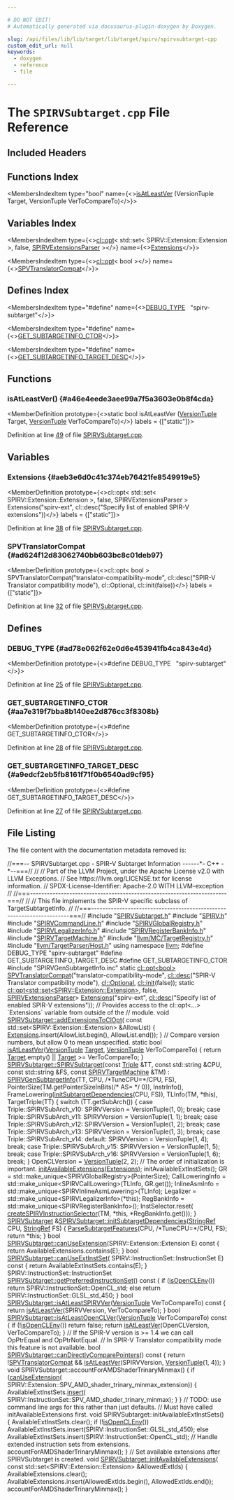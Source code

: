 ```yaml
---

# DO NOT EDIT!
# Automatically generated via docusaurus-plugin-doxygen by Doxygen.

slug: /api/files/lib/lib/target/lib/target/spirv/spirvsubtarget-cpp
custom_edit_url: null
keywords:
  - doxygen
  - reference
  - file

---
```





# The `SPIRVSubtarget.cpp` File Reference

<DoxygenPage pluginConfig={pluginConfig}>



## Included Headers

<IncludesList>
<IncludesListItem
  filePath="SPIRVSubtarget.h"
  permalink="/docs/api/files/lib/lib/target/lib/target/spirv/spirvsubtarget-h"
  isLocal="true" />
<IncludesListItem
  filePath="SPIRV.h"
  permalink="/docs/api/files/lib/lib/target/lib/target/spirv/spirv-h"
  isLocal="true" />
<IncludesListItem
  filePath="SPIRVCommandLine.h"
  permalink="/docs/api/files/lib/lib/target/lib/target/spirv/spirvcommandline-h"
  isLocal="true" />
<IncludesListItem
  filePath="SPIRVGlobalRegistry.h"
  permalink="/docs/api/files/lib/lib/target/lib/target/spirv/spirvglobalregistry-h"
  isLocal="true" />
<IncludesListItem
  filePath="SPIRVLegalizerInfo.h"
  permalink="/docs/api/files/lib/lib/target/lib/target/spirv/spirvlegalizerinfo-h"
  isLocal="true" />
<IncludesListItem
  filePath="SPIRVRegisterBankInfo.h"
  permalink="/docs/api/files/lib/lib/target/lib/target/spirv/spirvregisterbankinfo-h"
  isLocal="true" />
<IncludesListItem
  filePath="SPIRVTargetMachine.h"
  permalink="/docs/api/files/lib/lib/target/lib/target/spirv/spirvtargetmachine-h"
  isLocal="true" />
<IncludesListItem
  filePath="llvm/MC/TargetRegistry.h"
  permalink="/docs/api/files/include/include/llvm/include/llvm/mc/targetregistry-h"
  isLocal="true" />
<IncludesListItem
  filePath="llvm/TargetParser/Host.h"
  permalink="/docs/api/files/include/include/llvm/include/llvm/targetparser/host-h"
  isLocal="true" />
<IncludesListItem
  filePath="SPIRVGenSubtargetInfo.inc"
  permalink=""
  isLocal="true" />
</IncludesList>

## Functions Index

<MembersIndex>

<MembersIndexItem
  type="bool"
  name={<><a href="#a46e4eede3aee99a7f5a3603e0b8f4cda">isAtLeastVer</a> (VersionTuple Target, VersionTuple VerToCompareTo)</>}>
</MembersIndexItem>

</MembersIndex>

## Variables Index

<MembersIndex>

<MembersIndexItem
  type={<><a href="/docs/api/classes/llvm/cl/opt">cl::opt</a>&lt; std::set&lt; SPIRV::Extension::Extension &gt;, false, <a href="/docs/api/structs/llvm/spirvextensionsparser">SPIRVExtensionsParser</a> &gt;</>}
  name={<><a href="#aeb3e6d0c41c374eb76421fe8549919e5">Extensions</a></>}>
</MembersIndexItem>

<MembersIndexItem
  type={<><a href="/docs/api/classes/llvm/cl/opt">cl::opt</a>&lt; bool &gt;</>}
  name={<><a href="#ad624f12d83062740bb603bc8c01deb97">SPVTranslatorCompat</a></>}>
</MembersIndexItem>

</MembersIndex>

## Defines Index

<MembersIndex>

<MembersIndexItem
  type="#define"
  name={<><a href="#ad78e062f62e0d6e453941fb4ca843e4d">DEBUG&#95;TYPE</a>&nbsp;&nbsp;&nbsp;&quot;spirv-subtarget&quot;</>}>
</MembersIndexItem>

<MembersIndexItem
  type="#define"
  name={<><a href="#aa7e319f7bba8b140ee2d876cc3f8308b">GET&#95;SUBTARGETINFO&#95;CTOR</a></>}>
</MembersIndexItem>

<MembersIndexItem
  type="#define"
  name={<><a href="#a9edcf2eb5fb8161f71f0b6540ad9cf95">GET&#95;SUBTARGETINFO&#95;TARGET&#95;DESC</a></>}>
</MembersIndexItem>

</MembersIndex>


<SectionDefinition>

## Functions

### isAtLeastVer() {#a46e4eede3aee99a7f5a3603e0b8f4cda}

<MemberDefinition
  prototype={<>static bool isAtLeastVer (<a href="/docs/api/classes/llvm/versiontuple">VersionTuple</a> Target, <a href="/docs/api/classes/llvm/versiontuple">VersionTuple</a> VerToCompareTo)</>}
  labels = {["static"]}>

Definition at line <a href="#l00049">49</a> of file <a href="/docs/api/files/lib/lib/target/lib/target/spirv/spirvsubtarget-cpp">SPIRVSubtarget.cpp</a>.
</MemberDefinition>

</SectionDefinition>

<SectionDefinition>

## Variables

### Extensions {#aeb3e6d0c41c374eb76421fe8549919e5}

<MemberDefinition
  prototype={<>cl::opt&lt; std::set&lt; SPIRV::Extension::Extension &gt;, false, SPIRVExtensionsParser &gt; Extensions(&quot;spirv-ext&quot;, cl::desc(&quot;Specify list of enabled SPIR-V extensions&quot;))</>}
  labels = {["static"]}>

Definition at line <a href="#l00038">38</a> of file <a href="/docs/api/files/lib/lib/target/lib/target/spirv/spirvsubtarget-cpp">SPIRVSubtarget.cpp</a>.
</MemberDefinition>

### SPVTranslatorCompat {#ad624f12d83062740bb603bc8c01deb97}

<MemberDefinition
  prototype={<>cl::opt&lt; bool &gt; SPVTranslatorCompat(&quot;translator-compatibility-mode&quot;, cl::desc(&quot;SPIR-V Translator compatibility mode&quot;), cl::Optional, cl::init(false))</>}
  labels = {["static"]}>

Definition at line <a href="#l00032">32</a> of file <a href="/docs/api/files/lib/lib/target/lib/target/spirv/spirvsubtarget-cpp">SPIRVSubtarget.cpp</a>.
</MemberDefinition>

</SectionDefinition>

<SectionDefinition>

## Defines

### DEBUG&#95;TYPE {#ad78e062f62e0d6e453941fb4ca843e4d}

<MemberDefinition
  prototype={<>#define DEBUG&#95;TYPE&nbsp;&nbsp;&nbsp;&quot;spirv-subtarget&quot;</>}>

Definition at line <a href="#l00025">25</a> of file <a href="/docs/api/files/lib/lib/target/lib/target/spirv/spirvsubtarget-cpp">SPIRVSubtarget.cpp</a>.
</MemberDefinition>

### GET&#95;SUBTARGETINFO&#95;CTOR {#aa7e319f7bba8b140ee2d876cc3f8308b}

<MemberDefinition
  prototype={<>#define GET&#95;SUBTARGETINFO&#95;CTOR</>}>

Definition at line <a href="#l00028">28</a> of file <a href="/docs/api/files/lib/lib/target/lib/target/spirv/spirvsubtarget-cpp">SPIRVSubtarget.cpp</a>.
</MemberDefinition>

### GET&#95;SUBTARGETINFO&#95;TARGET&#95;DESC {#a9edcf2eb5fb8161f71f0b6540ad9cf95}

<MemberDefinition
  prototype={<>#define GET&#95;SUBTARGETINFO&#95;TARGET&#95;DESC</>}>

Definition at line <a href="#l00027">27</a> of file <a href="/docs/api/files/lib/lib/target/lib/target/spirv/spirvsubtarget-cpp">SPIRVSubtarget.cpp</a>.
</MemberDefinition>

</SectionDefinition>

## File Listing

The file content with the documentation metadata removed is:

<ProgramListing>

<Link id="l00001" /><CodeLine lineNumber="1"><Highlight kind="comment">//===-- SPIRVSubtarget.cpp - SPIR-V Subtarget Information ------&#42;- C++ -&#42;--===//</Highlight><Highlight kind="normal"></Highlight></CodeLine>
<Link id="l00002" /><CodeLine lineNumber="2"><Highlight kind="normal"></Highlight><Highlight kind="comment">//</Highlight><Highlight kind="normal"></Highlight></CodeLine>
<Link id="l00003" /><CodeLine lineNumber="3"><Highlight kind="normal"></Highlight><Highlight kind="comment">// Part of the LLVM Project, under the Apache License v2.0 with LLVM Exceptions.</Highlight><Highlight kind="normal"></Highlight></CodeLine>
<Link id="l00004" /><CodeLine lineNumber="4"><Highlight kind="normal"></Highlight><Highlight kind="comment">// See https://llvm.org/LICENSE.txt for license information.</Highlight><Highlight kind="normal"></Highlight></CodeLine>
<Link id="l00005" /><CodeLine lineNumber="5"><Highlight kind="normal"></Highlight><Highlight kind="comment">// SPDX-License-Identifier: Apache-2.0 WITH LLVM-exception</Highlight><Highlight kind="normal"></Highlight></CodeLine>
<Link id="l00006" /><CodeLine lineNumber="6"><Highlight kind="normal"></Highlight><Highlight kind="comment">//</Highlight><Highlight kind="normal"></Highlight></CodeLine>
<Link id="l00007" /><CodeLine lineNumber="7"><Highlight kind="normal"></Highlight><Highlight kind="comment">//===----------------------------------------------------------------------===//</Highlight><Highlight kind="normal"></Highlight></CodeLine>
<Link id="l00008" /><CodeLine lineNumber="8"><Highlight kind="normal"></Highlight><Highlight kind="comment">//</Highlight><Highlight kind="normal"></Highlight></CodeLine>
<Link id="l00009" /><CodeLine lineNumber="9"><Highlight kind="normal"></Highlight><Highlight kind="comment">// This file implements the SPIR-V specific subclass of TargetSubtargetInfo.</Highlight><Highlight kind="normal"></Highlight></CodeLine>
<Link id="l00010" /><CodeLine lineNumber="10"><Highlight kind="normal"></Highlight><Highlight kind="comment">//</Highlight><Highlight kind="normal"></Highlight></CodeLine>
<Link id="l00011" /><CodeLine lineNumber="11"><Highlight kind="normal"></Highlight><Highlight kind="comment">//===----------------------------------------------------------------------===//</Highlight><Highlight kind="normal"></Highlight></CodeLine>
<Link id="l00012" /><CodeLine lineNumber="12"><Highlight kind="normal"></Highlight></CodeLine>
<Link id="l00013" /><CodeLine lineNumber="13"><Highlight kind="normal"></Highlight><Highlight kind="preprocessor">#include &quot;<a href="/docs/api/files/lib/lib/target/lib/target/spirv/spirvsubtarget-h">SPIRVSubtarget.h</a>&quot;</Highlight><Highlight kind="normal"></Highlight></CodeLine>
<Link id="l00014" /><CodeLine lineNumber="14"><Highlight kind="normal"></Highlight><Highlight kind="preprocessor">#include &quot;<a href="/docs/api/files/lib/lib/target/lib/target/spirv/spirv-h">SPIRV.h</a>&quot;</Highlight><Highlight kind="normal"></Highlight></CodeLine>
<Link id="l00015" /><CodeLine lineNumber="15"><Highlight kind="normal"></Highlight><Highlight kind="preprocessor">#include &quot;<a href="/docs/api/files/lib/lib/target/lib/target/spirv/spirvcommandline-h">SPIRVCommandLine.h</a>&quot;</Highlight><Highlight kind="normal"></Highlight></CodeLine>
<Link id="l00016" /><CodeLine lineNumber="16"><Highlight kind="normal"></Highlight><Highlight kind="preprocessor">#include &quot;<a href="/docs/api/files/lib/lib/target/lib/target/spirv/spirvglobalregistry-h">SPIRVGlobalRegistry.h</a>&quot;</Highlight><Highlight kind="normal"></Highlight></CodeLine>
<Link id="l00017" /><CodeLine lineNumber="17"><Highlight kind="normal"></Highlight><Highlight kind="preprocessor">#include &quot;<a href="/docs/api/files/lib/lib/target/lib/target/spirv/spirvlegalizerinfo-h">SPIRVLegalizerInfo.h</a>&quot;</Highlight><Highlight kind="normal"></Highlight></CodeLine>
<Link id="l00018" /><CodeLine lineNumber="18"><Highlight kind="normal"></Highlight><Highlight kind="preprocessor">#include &quot;<a href="/docs/api/files/lib/lib/target/lib/target/spirv/spirvregisterbankinfo-h">SPIRVRegisterBankInfo.h</a>&quot;</Highlight><Highlight kind="normal"></Highlight></CodeLine>
<Link id="l00019" /><CodeLine lineNumber="19"><Highlight kind="normal"></Highlight><Highlight kind="preprocessor">#include &quot;<a href="/docs/api/files/lib/lib/target/lib/target/spirv/spirvtargetmachine-h">SPIRVTargetMachine.h</a>&quot;</Highlight><Highlight kind="normal"></Highlight></CodeLine>
<Link id="l00020" /><CodeLine lineNumber="20"><Highlight kind="normal"></Highlight><Highlight kind="preprocessor">#include &quot;<a href="/docs/api/files/include/include/llvm/include/llvm/mc/targetregistry-h">llvm/MC/TargetRegistry.h</a>&quot;</Highlight><Highlight kind="normal"></Highlight></CodeLine>
<Link id="l00021" /><CodeLine lineNumber="21"><Highlight kind="normal"></Highlight><Highlight kind="preprocessor">#include &quot;<a href="/docs/api/files/include/include/llvm/include/llvm/targetparser/host-h">llvm/TargetParser/Host.h</a>&quot;</Highlight><Highlight kind="normal"></Highlight></CodeLine>
<Link id="l00022" /><CodeLine lineNumber="22"><Highlight kind="normal"></Highlight></CodeLine>
<Link id="l00023" /><CodeLine lineNumber="23"><Highlight kind="normal"></Highlight><Highlight kind="keyword">using namespace </Highlight><Highlight kind="normal"><a href="/docs/api/namespaces/llvm">llvm</a>;</Highlight></CodeLine>
<Link id="l00024" /><CodeLine lineNumber="24"><Highlight kind="normal"></Highlight></CodeLine>
<Link id="l00025" /><CodeLine lineNumber="25" lineLink="#ad78e062f62e0d6e453941fb4ca843e4d"><Highlight kind="normal"></Highlight><Highlight kind="preprocessor">#define DEBUG&#95;TYPE &quot;spirv-subtarget&quot;</Highlight><Highlight kind="normal"></Highlight></CodeLine>
<Link id="l00026" /><CodeLine lineNumber="26"><Highlight kind="normal"></Highlight></CodeLine>
<Link id="l00027" /><CodeLine lineNumber="27" lineLink="#a9edcf2eb5fb8161f71f0b6540ad9cf95"><Highlight kind="normal"></Highlight><Highlight kind="preprocessor">#define GET&#95;SUBTARGETINFO&#95;TARGET&#95;DESC</Highlight><Highlight kind="normal"></Highlight></CodeLine>
<Link id="l00028" /><CodeLine lineNumber="28" lineLink="#aa7e319f7bba8b140ee2d876cc3f8308b"><Highlight kind="normal"></Highlight><Highlight kind="preprocessor">#define GET&#95;SUBTARGETINFO&#95;CTOR</Highlight><Highlight kind="normal"></Highlight></CodeLine>
<Link id="l00029" /><CodeLine lineNumber="29"><Highlight kind="normal"></Highlight><Highlight kind="preprocessor">#include &quot;SPIRVGenSubtargetInfo.inc&quot;</Highlight><Highlight kind="normal"></Highlight></CodeLine>
<Link id="l00030" /><CodeLine lineNumber="30"><Highlight kind="normal"></Highlight></CodeLine>
<Link id="l00031" /><CodeLine lineNumber="31"><Highlight kind="normal"></Highlight><Highlight kind="keyword">static</Highlight><Highlight kind="normal"> <a href="/docs/api/classes/llvm/cl/opt">cl::opt&lt;bool&gt;</a></Highlight></CodeLine>
<Link id="l00032" /><CodeLine lineNumber="32" lineLink="#ad624f12d83062740bb603bc8c01deb97"><Highlight kind="normal">    <a href="#ad624f12d83062740bb603bc8c01deb97">SPVTranslatorCompat</a>(</Highlight><Highlight kind="stringliteral">&quot;translator-compatibility-mode&quot;</Highlight><Highlight kind="normal">,</Highlight></CodeLine>
<Link id="l00033" /><CodeLine lineNumber="33"><Highlight kind="normal">                        <a href="/docs/api/structs/llvm/cl/desc">cl::desc</a>(</Highlight><Highlight kind="stringliteral">&quot;SPIR-V Translator compatibility mode&quot;</Highlight><Highlight kind="normal">),</Highlight></CodeLine>
<Link id="l00034" /><CodeLine lineNumber="34"><Highlight kind="normal">                        <a href="/docs/api/namespaces/llvm/cl/#a492234b10e0c5918d72a3a15a6f0fa6eaee3d7c816c2a04f9f49c4aa194ef25b0">cl::Optional</a>, <a href="/docs/api/namespaces/llvm/cl/#ac12e6a8f3a1b511f0dee2ed6de0ae806">cl::init</a>(</Highlight><Highlight kind="keyword">false</Highlight><Highlight kind="normal">));</Highlight></CodeLine>
<Link id="l00035" /><CodeLine lineNumber="35"><Highlight kind="normal"></Highlight></CodeLine>
<Link id="l00036" /><CodeLine lineNumber="36"><Highlight kind="normal"></Highlight><Highlight kind="keyword">static</Highlight><Highlight kind="normal"> <a href="/docs/api/classes/llvm/cl/opt">cl::opt&lt;std::set&lt;SPIRV::Extension::Extension&gt;</a>, </Highlight><Highlight kind="keyword">false</Highlight><Highlight kind="normal">,</Highlight></CodeLine>
<Link id="l00037" /><CodeLine lineNumber="37"><Highlight kind="normal">               <a href="/docs/api/structs/llvm/spirvextensionsparser">SPIRVExtensionsParser</a>&gt;</Highlight></CodeLine>
<Link id="l00038" /><CodeLine lineNumber="38" lineLink="#aeb3e6d0c41c374eb76421fe8549919e5"><Highlight kind="normal">    <a href="#aeb3e6d0c41c374eb76421fe8549919e5">Extensions</a>(</Highlight><Highlight kind="stringliteral">&quot;spirv-ext&quot;</Highlight><Highlight kind="normal">,</Highlight></CodeLine>
<Link id="l00039" /><CodeLine lineNumber="39"><Highlight kind="normal">               <a href="/docs/api/structs/llvm/cl/desc">cl::desc</a>(</Highlight><Highlight kind="stringliteral">&quot;Specify list of enabled SPIR-V extensions&quot;</Highlight><Highlight kind="normal">));</Highlight></CodeLine>
<Link id="l00040" /><CodeLine lineNumber="40"><Highlight kind="normal"></Highlight></CodeLine>
<Link id="l00041" /><CodeLine lineNumber="41"><Highlight kind="normal"></Highlight><Highlight kind="comment">// Provides access to the cl::opt&lt;...&gt; &#96;Extensions&#96; variable from outside of the</Highlight><Highlight kind="normal"></Highlight></CodeLine>
<Link id="l00042" /><CodeLine lineNumber="42"><Highlight kind="normal"></Highlight><Highlight kind="comment">// module.</Highlight><Highlight kind="normal"></Highlight></CodeLine>
<Link id="l00043" /><CodeLine lineNumber="43" lineLink="/docs/api/classes/llvm/spirvsubtarget/#a2f7e8a9ce4dd0f092200948d52ccc3f8"><Highlight kind="normal"></Highlight><Highlight kind="keywordtype">void</Highlight><Highlight kind="normal"> <a href="/docs/api/classes/llvm/spirvsubtarget/#a2f7e8a9ce4dd0f092200948d52ccc3f8">SPIRVSubtarget::addExtensionsToClOpt</a>(</Highlight></CodeLine>
<Link id="l00044" /><CodeLine lineNumber="44"><Highlight kind="normal">    </Highlight><Highlight kind="keyword">const</Highlight><Highlight kind="normal"> std::set&lt;SPIRV::Extension::Extension&gt; &amp;AllowList) &#123;</Highlight></CodeLine>
<Link id="l00045" /><CodeLine lineNumber="45"><Highlight kind="normal">  <a href="#aeb3e6d0c41c374eb76421fe8549919e5">Extensions</a>.insert(AllowList.begin(), AllowList.end());</Highlight></CodeLine>
<Link id="l00046" /><CodeLine lineNumber="46"><Highlight kind="normal">&#125;</Highlight></CodeLine>
<Link id="l00047" /><CodeLine lineNumber="47"><Highlight kind="normal"></Highlight></CodeLine>
<Link id="l00048" /><CodeLine lineNumber="48"><Highlight kind="normal"></Highlight><Highlight kind="comment">// Compare version numbers, but allow 0 to mean unspecified.</Highlight><Highlight kind="normal"></Highlight></CodeLine>
<Link id="l00049" /><CodeLine lineNumber="49" lineLink="#a46e4eede3aee99a7f5a3603e0b8f4cda"><Highlight kind="normal"></Highlight><Highlight kind="keyword">static</Highlight><Highlight kind="normal"> </Highlight><Highlight kind="keywordtype">bool</Highlight><Highlight kind="normal"> <a href="#a46e4eede3aee99a7f5a3603e0b8f4cda">isAtLeastVer</a>(<a href="/docs/api/classes/llvm/versiontuple">VersionTuple</a> <a href="/docs/api/classes/llvm/target">Target</a>, <a href="/docs/api/classes/llvm/versiontuple">VersionTuple</a> VerToCompareTo) &#123;</Highlight></CodeLine>
<Link id="l00050" /><CodeLine lineNumber="50"><Highlight kind="normal">  </Highlight><Highlight kind="keywordflow">return</Highlight><Highlight kind="normal"> <a href="/docs/api/classes/llvm/target">Target</a>.empty() || <a href="/docs/api/classes/llvm/target">Target</a> &gt;= VerToCompareTo;</Highlight></CodeLine>
<Link id="l00051" /><CodeLine lineNumber="51"><Highlight kind="normal">&#125;</Highlight></CodeLine>
<Link id="l00052" /><CodeLine lineNumber="52"><Highlight kind="normal"></Highlight></CodeLine>
<Link id="l00053" /><CodeLine lineNumber="53" lineLink="/docs/api/classes/llvm/spirvsubtarget/#abd74ffbddd24daf4ebae4d6f48e35fc7"><Highlight kind="normal"><a href="/docs/api/classes/llvm/spirvsubtarget/#abd74ffbddd24daf4ebae4d6f48e35fc7">SPIRVSubtarget::SPIRVSubtarget</a>(</Highlight><Highlight kind="keyword">const</Highlight><Highlight kind="normal"> <a href="/docs/api/classes/llvm/triple">Triple</a> &amp;TT, </Highlight><Highlight kind="keyword">const</Highlight><Highlight kind="normal"> std::string &amp;CPU,</Highlight></CodeLine>
<Link id="l00054" /><CodeLine lineNumber="54"><Highlight kind="normal">                               </Highlight><Highlight kind="keyword">const</Highlight><Highlight kind="normal"> std::string &amp;FS,</Highlight></CodeLine>
<Link id="l00055" /><CodeLine lineNumber="55"><Highlight kind="normal">                               </Highlight><Highlight kind="keyword">const</Highlight><Highlight kind="normal"> <a href="/docs/api/classes/llvm/spirvtargetmachine">SPIRVTargetMachine</a> &amp;TM)</Highlight></CodeLine>
<Link id="l00056" /><CodeLine lineNumber="56"><Highlight kind="normal">    : <a href="/docs/api/classes/spirvgensubtargetinfo">SPIRVGenSubtargetInfo</a>(TT, CPU, </Highlight><Highlight kind="comment">/&#42;TuneCPU=&#42;/</Highlight><Highlight kind="normal">CPU, FS),</Highlight></CodeLine>
<Link id="l00057" /><CodeLine lineNumber="57"><Highlight kind="normal">      PointerSize(TM.getPointerSizeInBits(</Highlight><Highlight kind="comment">/&#42; AS= &#42;/</Highlight><Highlight kind="normal"> 0)), InstrInfo(),</Highlight></CodeLine>
<Link id="l00058" /><CodeLine lineNumber="58"><Highlight kind="normal">      FrameLowering(<a href="/docs/api/classes/llvm/spirvsubtarget/#a1f6c83f073ab8e1464d3c0554f46d7a8">initSubtargetDependencies</a>(CPU, FS)), TLInfo(TM, &#42;this),</Highlight></CodeLine>
<Link id="l00059" /><CodeLine lineNumber="59"><Highlight kind="normal">      TargetTriple(TT) &#123;</Highlight></CodeLine>
<Link id="l00060" /><CodeLine lineNumber="60"><Highlight kind="normal">  </Highlight><Highlight kind="keywordflow">switch</Highlight><Highlight kind="normal"> (TT.getSubArch()) &#123;</Highlight></CodeLine>
<Link id="l00061" /><CodeLine lineNumber="61"><Highlight kind="normal">  case Triple::SPIRVSubArch&#95;v10:</Highlight></CodeLine>
<Link id="l00062" /><CodeLine lineNumber="62"><Highlight kind="normal">    SPIRVVersion = VersionTuple(1, 0);</Highlight></CodeLine>
<Link id="l00063" /><CodeLine lineNumber="63"><Highlight kind="normal">    break;</Highlight></CodeLine>
<Link id="l00064" /><CodeLine lineNumber="64"><Highlight kind="normal">  case Triple::SPIRVSubArch&#95;v11:</Highlight></CodeLine>
<Link id="l00065" /><CodeLine lineNumber="65"><Highlight kind="normal">    SPIRVVersion = VersionTuple(1, 1);</Highlight></CodeLine>
<Link id="l00066" /><CodeLine lineNumber="66"><Highlight kind="normal">    break;</Highlight></CodeLine>
<Link id="l00067" /><CodeLine lineNumber="67"><Highlight kind="normal">  case Triple::SPIRVSubArch&#95;v12:</Highlight></CodeLine>
<Link id="l00068" /><CodeLine lineNumber="68"><Highlight kind="normal">    SPIRVVersion = VersionTuple(1, 2);</Highlight></CodeLine>
<Link id="l00069" /><CodeLine lineNumber="69"><Highlight kind="normal">    break;</Highlight></CodeLine>
<Link id="l00070" /><CodeLine lineNumber="70"><Highlight kind="normal">  case Triple::SPIRVSubArch&#95;v13:</Highlight></CodeLine>
<Link id="l00071" /><CodeLine lineNumber="71"><Highlight kind="normal">    SPIRVVersion = VersionTuple(1, 3);</Highlight></CodeLine>
<Link id="l00072" /><CodeLine lineNumber="72"><Highlight kind="normal">    break;</Highlight></CodeLine>
<Link id="l00073" /><CodeLine lineNumber="73"><Highlight kind="normal">  case Triple::SPIRVSubArch&#95;v14:</Highlight></CodeLine>
<Link id="l00074" /><CodeLine lineNumber="74"><Highlight kind="normal">  default:</Highlight></CodeLine>
<Link id="l00075" /><CodeLine lineNumber="75"><Highlight kind="normal">    SPIRVVersion = VersionTuple(1, 4);</Highlight></CodeLine>
<Link id="l00076" /><CodeLine lineNumber="76"><Highlight kind="normal">    break;</Highlight></CodeLine>
<Link id="l00077" /><CodeLine lineNumber="77"><Highlight kind="normal">  case Triple::SPIRVSubArch&#95;v15:</Highlight></CodeLine>
<Link id="l00078" /><CodeLine lineNumber="78"><Highlight kind="normal">    SPIRVVersion = VersionTuple(1, 5);</Highlight></CodeLine>
<Link id="l00079" /><CodeLine lineNumber="79"><Highlight kind="normal">    break;</Highlight></CodeLine>
<Link id="l00080" /><CodeLine lineNumber="80"><Highlight kind="normal">  case Triple::SPIRVSubArch&#95;v16:</Highlight></CodeLine>
<Link id="l00081" /><CodeLine lineNumber="81"><Highlight kind="normal">    SPIRVVersion = VersionTuple(1, 6);</Highlight></CodeLine>
<Link id="l00082" /><CodeLine lineNumber="82"><Highlight kind="normal">    break;</Highlight></CodeLine>
<Link id="l00083" /><CodeLine lineNumber="83"><Highlight kind="normal">  &#125;</Highlight></CodeLine>
<Link id="l00084" /><CodeLine lineNumber="84"><Highlight kind="normal">  OpenCLVersion = <a href="/docs/api/classes/llvm/versiontuple">VersionTuple</a>(2, 2);</Highlight></CodeLine>
<Link id="l00085" /><CodeLine lineNumber="85"><Highlight kind="normal"></Highlight></CodeLine>
<Link id="l00086" /><CodeLine lineNumber="86"><Highlight kind="normal">  </Highlight><Highlight kind="comment">// The order of initialization is important.</Highlight><Highlight kind="normal"></Highlight></CodeLine>
<Link id="l00087" /><CodeLine lineNumber="87"><Highlight kind="normal">  <a href="/docs/api/classes/llvm/spirvsubtarget/#ab80111a60a76be072a54e1299e3b1536">initAvailableExtensions</a>(<a href="#aeb3e6d0c41c374eb76421fe8549919e5">Extensions</a>);</Highlight></CodeLine>
<Link id="l00088" /><CodeLine lineNumber="88"><Highlight kind="normal">  initAvailableExtInstSets();</Highlight></CodeLine>
<Link id="l00089" /><CodeLine lineNumber="89"><Highlight kind="normal"></Highlight></CodeLine>
<Link id="l00090" /><CodeLine lineNumber="90"><Highlight kind="normal">  GR = std::make&#95;unique&lt;SPIRVGlobalRegistry&gt;(PointerSize);</Highlight></CodeLine>
<Link id="l00091" /><CodeLine lineNumber="91"><Highlight kind="normal">  CallLoweringInfo = std::make&#95;unique&lt;SPIRVCallLowering&gt;(TLInfo, GR.get());</Highlight></CodeLine>
<Link id="l00092" /><CodeLine lineNumber="92"><Highlight kind="normal">  InlineAsmInfo = std::make&#95;unique&lt;SPIRVInlineAsmLowering&gt;(TLInfo);</Highlight></CodeLine>
<Link id="l00093" /><CodeLine lineNumber="93"><Highlight kind="normal">  Legalizer = std::make&#95;unique&lt;SPIRVLegalizerInfo&gt;(&#42;</Highlight><Highlight kind="keyword">this</Highlight><Highlight kind="normal">);</Highlight></CodeLine>
<Link id="l00094" /><CodeLine lineNumber="94"><Highlight kind="normal">  RegBankInfo = std::make&#95;unique&lt;SPIRVRegisterBankInfo&gt;();</Highlight></CodeLine>
<Link id="l00095" /><CodeLine lineNumber="95"><Highlight kind="normal">  InstSelector.reset(</Highlight></CodeLine>
<Link id="l00096" /><CodeLine lineNumber="96"><Highlight kind="normal">      <a href="/docs/api/namespaces/llvm/#aa6df07ec16d5dbc78057a9bb49361bdd">createSPIRVInstructionSelector</a>(TM, &#42;</Highlight><Highlight kind="keyword">this</Highlight><Highlight kind="normal">, &#42;RegBankInfo.get()));</Highlight></CodeLine>
<Link id="l00097" /><CodeLine lineNumber="97"><Highlight kind="normal">&#125;</Highlight></CodeLine>
<Link id="l00098" /><CodeLine lineNumber="98"><Highlight kind="normal"></Highlight></CodeLine>
<Link id="l00099" /><CodeLine lineNumber="99" lineLink="/docs/api/classes/llvm/spirvsubtarget/#a1f6c83f073ab8e1464d3c0554f46d7a8"><Highlight kind="normal"><a href="/docs/api/classes/llvm/spirvsubtarget/#abd74ffbddd24daf4ebae4d6f48e35fc7">SPIRVSubtarget</a> &amp;<a href="/docs/api/classes/llvm/spirvsubtarget/#a1f6c83f073ab8e1464d3c0554f46d7a8">SPIRVSubtarget::initSubtargetDependencies</a>(<a href="/docs/api/classes/llvm/stringref">StringRef</a> CPU,</Highlight></CodeLine>
<Link id="l00100" /><CodeLine lineNumber="100"><Highlight kind="normal">                                                          <a href="/docs/api/classes/llvm/stringref">StringRef</a> FS) &#123;</Highlight></CodeLine>
<Link id="l00101" /><CodeLine lineNumber="101"><Highlight kind="normal">  <a href="/docs/api/classes/llvm/spirvsubtarget/#aab7b30178017f84228854bc001d6f506">ParseSubtargetFeatures</a>(CPU, </Highlight><Highlight kind="comment">/&#42;TuneCPU=&#42;/</Highlight><Highlight kind="normal">CPU, FS);</Highlight></CodeLine>
<Link id="l00102" /><CodeLine lineNumber="102"><Highlight kind="normal">  </Highlight><Highlight kind="keywordflow">return</Highlight><Highlight kind="normal"> &#42;</Highlight><Highlight kind="keyword">this</Highlight><Highlight kind="normal">;</Highlight></CodeLine>
<Link id="l00103" /><CodeLine lineNumber="103"><Highlight kind="normal">&#125;</Highlight></CodeLine>
<Link id="l00104" /><CodeLine lineNumber="104"><Highlight kind="normal"></Highlight></CodeLine>
<Link id="l00105" /><CodeLine lineNumber="105" lineLink="/docs/api/classes/llvm/spirvsubtarget/#af565409b2424d70355c783a71f5f19da"><Highlight kind="normal"></Highlight><Highlight kind="keywordtype">bool</Highlight><Highlight kind="normal"> <a href="/docs/api/classes/llvm/spirvsubtarget/#af565409b2424d70355c783a71f5f19da">SPIRVSubtarget::canUseExtension</a>(SPIRV::Extension::Extension E)</Highlight><Highlight kind="keyword"> const </Highlight><Highlight kind="normal">&#123;</Highlight></CodeLine>
<Link id="l00106" /><CodeLine lineNumber="106"><Highlight kind="normal">  </Highlight><Highlight kind="keywordflow">return</Highlight><Highlight kind="normal"> AvailableExtensions.contains(E);</Highlight></CodeLine>
<Link id="l00107" /><CodeLine lineNumber="107"><Highlight kind="normal">&#125;</Highlight></CodeLine>
<Link id="l00108" /><CodeLine lineNumber="108"><Highlight kind="normal"></Highlight></CodeLine>
<Link id="l00109" /><CodeLine lineNumber="109" lineLink="/docs/api/classes/llvm/spirvsubtarget/#aace830e2bfdd085c3fcc714da20f7e44"><Highlight kind="normal"></Highlight><Highlight kind="keywordtype">bool</Highlight><Highlight kind="normal"> <a href="/docs/api/classes/llvm/spirvsubtarget/#aace830e2bfdd085c3fcc714da20f7e44">SPIRVSubtarget::canUseExtInstSet</a>(</Highlight></CodeLine>
<Link id="l00110" /><CodeLine lineNumber="110"><Highlight kind="normal">    SPIRV::InstructionSet::InstructionSet E)</Highlight><Highlight kind="keyword"> const </Highlight><Highlight kind="normal">&#123;</Highlight></CodeLine>
<Link id="l00111" /><CodeLine lineNumber="111"><Highlight kind="normal">  </Highlight><Highlight kind="keywordflow">return</Highlight><Highlight kind="normal"> AvailableExtInstSets.contains(E);</Highlight></CodeLine>
<Link id="l00112" /><CodeLine lineNumber="112"><Highlight kind="normal">&#125;</Highlight></CodeLine>
<Link id="l00113" /><CodeLine lineNumber="113"><Highlight kind="normal"></Highlight></CodeLine>
<Link id="l00114" /><CodeLine lineNumber="114"><Highlight kind="normal">SPIRV::InstructionSet::InstructionSet</Highlight></CodeLine>
<Link id="l00115" /><CodeLine lineNumber="115" lineLink="/docs/api/classes/llvm/spirvsubtarget/#adc13ef1c079b184baedb9c60f5e054a1"><Highlight kind="normal"><a href="/docs/api/classes/llvm/spirvsubtarget/#adc13ef1c079b184baedb9c60f5e054a1">SPIRVSubtarget::getPreferredInstructionSet</a>()</Highlight><Highlight kind="keyword"> const </Highlight><Highlight kind="normal">&#123;</Highlight></CodeLine>
<Link id="l00116" /><CodeLine lineNumber="116"><Highlight kind="normal">  </Highlight><Highlight kind="keywordflow">if</Highlight><Highlight kind="normal"> (<a href="/docs/api/classes/llvm/spirvsubtarget/#a8fb748b641caa5069c12810cecbd0043">isOpenCLEnv</a>())</Highlight></CodeLine>
<Link id="l00117" /><CodeLine lineNumber="117"><Highlight kind="normal">    </Highlight><Highlight kind="keywordflow">return</Highlight><Highlight kind="normal"> SPIRV::InstructionSet::OpenCL&#95;std;</Highlight></CodeLine>
<Link id="l00118" /><CodeLine lineNumber="118"><Highlight kind="normal">  </Highlight><Highlight kind="keywordflow">else</Highlight><Highlight kind="normal"></Highlight></CodeLine>
<Link id="l00119" /><CodeLine lineNumber="119"><Highlight kind="normal">    </Highlight><Highlight kind="keywordflow">return</Highlight><Highlight kind="normal"> SPIRV::InstructionSet::GLSL&#95;std&#95;450;</Highlight></CodeLine>
<Link id="l00120" /><CodeLine lineNumber="120"><Highlight kind="normal">&#125;</Highlight></CodeLine>
<Link id="l00121" /><CodeLine lineNumber="121"><Highlight kind="normal"></Highlight></CodeLine>
<Link id="l00122" /><CodeLine lineNumber="122" lineLink="/docs/api/classes/llvm/spirvsubtarget/#a69406caa4380be5b7b2ebaffc53d2ad1"><Highlight kind="normal"></Highlight><Highlight kind="keywordtype">bool</Highlight><Highlight kind="normal"> <a href="/docs/api/classes/llvm/spirvsubtarget/#a69406caa4380be5b7b2ebaffc53d2ad1">SPIRVSubtarget::isAtLeastSPIRVVer</a>(<a href="/docs/api/classes/llvm/versiontuple">VersionTuple</a> VerToCompareTo)</Highlight><Highlight kind="keyword"> const </Highlight><Highlight kind="normal">&#123;</Highlight></CodeLine>
<Link id="l00123" /><CodeLine lineNumber="123"><Highlight kind="normal">  </Highlight><Highlight kind="keywordflow">return</Highlight><Highlight kind="normal"> <a href="#a46e4eede3aee99a7f5a3603e0b8f4cda">isAtLeastVer</a>(SPIRVVersion, VerToCompareTo);</Highlight></CodeLine>
<Link id="l00124" /><CodeLine lineNumber="124"><Highlight kind="normal">&#125;</Highlight></CodeLine>
<Link id="l00125" /><CodeLine lineNumber="125"><Highlight kind="normal"></Highlight></CodeLine>
<Link id="l00126" /><CodeLine lineNumber="126" lineLink="/docs/api/classes/llvm/spirvsubtarget/#a88c6e1984655f52aac82039ffac5c1f8"><Highlight kind="normal"></Highlight><Highlight kind="keywordtype">bool</Highlight><Highlight kind="normal"> <a href="/docs/api/classes/llvm/spirvsubtarget/#a88c6e1984655f52aac82039ffac5c1f8">SPIRVSubtarget::isAtLeastOpenCLVer</a>(<a href="/docs/api/classes/llvm/versiontuple">VersionTuple</a> VerToCompareTo)</Highlight><Highlight kind="keyword"> const </Highlight><Highlight kind="normal">&#123;</Highlight></CodeLine>
<Link id="l00127" /><CodeLine lineNumber="127"><Highlight kind="normal">  </Highlight><Highlight kind="keywordflow">if</Highlight><Highlight kind="normal"> (!<a href="/docs/api/classes/llvm/spirvsubtarget/#a8fb748b641caa5069c12810cecbd0043">isOpenCLEnv</a>())</Highlight></CodeLine>
<Link id="l00128" /><CodeLine lineNumber="128"><Highlight kind="normal">    </Highlight><Highlight kind="keywordflow">return</Highlight><Highlight kind="normal"> </Highlight><Highlight kind="keyword">false</Highlight><Highlight kind="normal">;</Highlight></CodeLine>
<Link id="l00129" /><CodeLine lineNumber="129"><Highlight kind="normal">  </Highlight><Highlight kind="keywordflow">return</Highlight><Highlight kind="normal"> <a href="#a46e4eede3aee99a7f5a3603e0b8f4cda">isAtLeastVer</a>(OpenCLVersion, VerToCompareTo);</Highlight></CodeLine>
<Link id="l00130" /><CodeLine lineNumber="130"><Highlight kind="normal">&#125;</Highlight></CodeLine>
<Link id="l00131" /><CodeLine lineNumber="131"><Highlight kind="normal"></Highlight></CodeLine>
<Link id="l00132" /><CodeLine lineNumber="132"><Highlight kind="normal"></Highlight><Highlight kind="comment">// If the SPIR-V version is &gt;= 1.4 we can call OpPtrEqual and OpPtrNotEqual.</Highlight><Highlight kind="normal"></Highlight></CodeLine>
<Link id="l00133" /><CodeLine lineNumber="133"><Highlight kind="normal"></Highlight><Highlight kind="comment">// In SPIR-V Translator compatibility mode this feature is not available.</Highlight><Highlight kind="normal"></Highlight></CodeLine>
<Link id="l00134" /><CodeLine lineNumber="134" lineLink="/docs/api/classes/llvm/spirvsubtarget/#a4cca5f61624859f7fe4525775d1eb65c"><Highlight kind="normal"></Highlight><Highlight kind="keywordtype">bool</Highlight><Highlight kind="normal"> <a href="/docs/api/classes/llvm/spirvsubtarget/#a4cca5f61624859f7fe4525775d1eb65c">SPIRVSubtarget::canDirectlyComparePointers</a>()</Highlight><Highlight kind="keyword"> const </Highlight><Highlight kind="normal">&#123;</Highlight></CodeLine>
<Link id="l00135" /><CodeLine lineNumber="135"><Highlight kind="normal">  </Highlight><Highlight kind="keywordflow">return</Highlight><Highlight kind="normal"> !<a href="#ad624f12d83062740bb603bc8c01deb97">SPVTranslatorCompat</a> &amp;&amp; <a href="#a46e4eede3aee99a7f5a3603e0b8f4cda">isAtLeastVer</a>(SPIRVVersion, <a href="/docs/api/classes/llvm/versiontuple">VersionTuple</a>(1, 4));</Highlight></CodeLine>
<Link id="l00136" /><CodeLine lineNumber="136"><Highlight kind="normal">&#125;</Highlight></CodeLine>
<Link id="l00137" /><CodeLine lineNumber="137"><Highlight kind="normal"></Highlight></CodeLine>
<Link id="l00138" /><CodeLine lineNumber="138"><Highlight kind="normal"></Highlight><Highlight kind="keywordtype">void</Highlight><Highlight kind="normal"> SPIRVSubtarget::accountForAMDShaderTrinaryMinmax() &#123;</Highlight></CodeLine>
<Link id="l00139" /><CodeLine lineNumber="139"><Highlight kind="normal">  </Highlight><Highlight kind="keywordflow">if</Highlight><Highlight kind="normal"> (<a href="/docs/api/classes/llvm/spirvsubtarget/#af565409b2424d70355c783a71f5f19da">canUseExtension</a>(</Highlight></CodeLine>
<Link id="l00140" /><CodeLine lineNumber="140"><Highlight kind="normal">          SPIRV::Extension::SPV&#95;AMD&#95;shader&#95;trinary&#95;minmax&#95;extension)) &#123;</Highlight></CodeLine>
<Link id="l00141" /><CodeLine lineNumber="141"><Highlight kind="normal">    AvailableExtInstSets.<a href="/docs/api/classes/llvm/smallset/#afcadfef2cf37c3e6dbdbc9cd7bea50a0">insert</a>(</Highlight></CodeLine>
<Link id="l00142" /><CodeLine lineNumber="142"><Highlight kind="normal">        SPIRV::InstructionSet::SPV&#95;AMD&#95;shader&#95;trinary&#95;minmax);</Highlight></CodeLine>
<Link id="l00143" /><CodeLine lineNumber="143"><Highlight kind="normal">  &#125;</Highlight></CodeLine>
<Link id="l00144" /><CodeLine lineNumber="144"><Highlight kind="normal">&#125;</Highlight></CodeLine>
<Link id="l00145" /><CodeLine lineNumber="145"><Highlight kind="normal"></Highlight></CodeLine>
<Link id="l00146" /><CodeLine lineNumber="146"><Highlight kind="normal"></Highlight><Highlight kind="comment">// TODO: use command line args for this rather than just defaults.</Highlight><Highlight kind="normal"></Highlight></CodeLine>
<Link id="l00147" /><CodeLine lineNumber="147"><Highlight kind="normal"></Highlight><Highlight kind="comment">// Must have called initAvailableExtensions first.</Highlight><Highlight kind="normal"></Highlight></CodeLine>
<Link id="l00148" /><CodeLine lineNumber="148"><Highlight kind="normal"></Highlight><Highlight kind="keywordtype">void</Highlight><Highlight kind="normal"> SPIRVSubtarget::initAvailableExtInstSets() &#123;</Highlight></CodeLine>
<Link id="l00149" /><CodeLine lineNumber="149"><Highlight kind="normal">  AvailableExtInstSets.clear();</Highlight></CodeLine>
<Link id="l00150" /><CodeLine lineNumber="150"><Highlight kind="normal">  </Highlight><Highlight kind="keywordflow">if</Highlight><Highlight kind="normal"> (!<a href="/docs/api/classes/llvm/spirvsubtarget/#a8fb748b641caa5069c12810cecbd0043">isOpenCLEnv</a>())</Highlight></CodeLine>
<Link id="l00151" /><CodeLine lineNumber="151"><Highlight kind="normal">    AvailableExtInstSets.insert(SPIRV::InstructionSet::GLSL&#95;std&#95;450);</Highlight></CodeLine>
<Link id="l00152" /><CodeLine lineNumber="152"><Highlight kind="normal">  </Highlight><Highlight kind="keywordflow">else</Highlight><Highlight kind="normal"></Highlight></CodeLine>
<Link id="l00153" /><CodeLine lineNumber="153"><Highlight kind="normal">    AvailableExtInstSets.insert(SPIRV::InstructionSet::OpenCL&#95;std);</Highlight></CodeLine>
<Link id="l00154" /><CodeLine lineNumber="154"><Highlight kind="normal"></Highlight></CodeLine>
<Link id="l00155" /><CodeLine lineNumber="155"><Highlight kind="normal">  </Highlight><Highlight kind="comment">// Handle extended instruction sets from extensions.</Highlight><Highlight kind="normal"></Highlight></CodeLine>
<Link id="l00156" /><CodeLine lineNumber="156"><Highlight kind="normal">  accountForAMDShaderTrinaryMinmax();</Highlight></CodeLine>
<Link id="l00157" /><CodeLine lineNumber="157"><Highlight kind="normal">&#125;</Highlight></CodeLine>
<Link id="l00158" /><CodeLine lineNumber="158"><Highlight kind="normal"></Highlight></CodeLine>
<Link id="l00159" /><CodeLine lineNumber="159"><Highlight kind="normal"></Highlight><Highlight kind="comment">// Set available extensions after SPIRVSubtarget is created.</Highlight><Highlight kind="normal"></Highlight></CodeLine>
<Link id="l00160" /><CodeLine lineNumber="160" lineLink="/docs/api/classes/llvm/spirvsubtarget/#ab80111a60a76be072a54e1299e3b1536"><Highlight kind="normal"></Highlight><Highlight kind="keywordtype">void</Highlight><Highlight kind="normal"> <a href="/docs/api/classes/llvm/spirvsubtarget/#ab80111a60a76be072a54e1299e3b1536">SPIRVSubtarget::initAvailableExtensions</a>(</Highlight></CodeLine>
<Link id="l00161" /><CodeLine lineNumber="161"><Highlight kind="normal">    </Highlight><Highlight kind="keyword">const</Highlight><Highlight kind="normal"> std::set&lt;SPIRV::Extension::Extension&gt; &amp;AllowedExtIds) &#123;</Highlight></CodeLine>
<Link id="l00162" /><CodeLine lineNumber="162"><Highlight kind="normal">  AvailableExtensions.clear();</Highlight></CodeLine>
<Link id="l00163" /><CodeLine lineNumber="163"><Highlight kind="normal">  AvailableExtensions.insert(AllowedExtIds.begin(), AllowedExtIds.end());</Highlight></CodeLine>
<Link id="l00164" /><CodeLine lineNumber="164"><Highlight kind="normal"></Highlight></CodeLine>
<Link id="l00165" /><CodeLine lineNumber="165"><Highlight kind="normal">  accountForAMDShaderTrinaryMinmax();</Highlight></CodeLine>
<Link id="l00166" /><CodeLine lineNumber="166"><Highlight kind="normal">&#125;</Highlight></CodeLine>

</ProgramListing>


</DoxygenPage>
